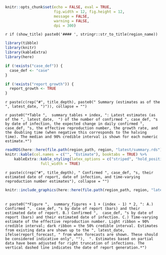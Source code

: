 
```r
knitr::opts_chunk$set(echo = FALSE, eval = TRUE,
                      fig.width = 12, fig.height = 12,
                      message = FALSE,
                      warning = FALSE,
                      dpi = 300)
```


`r if (show_title) paste0('#### ', stringr::str_to_title(region_name))`

```r
library(tibble)
library(knitr)
library(kableExtra)
library(here)

if (!exists("case_def")) {
  case_def <- "case"
}

if (!exists("report_growth")) {
  report_growth <- TRUE
}
```

`r paste(c(rep("#", title_depth), paste0(" Summary (estimates as of the ", latest_date, ")")), collapse = "")`


`r paste0("*Table ",  summary_tables + index, ": Latest estimates (as of the ", latest_date,  ") of the number of confirmed ", case_def, "s by date of infection, the expected change in daily confirmed ", case_def, "s, the effective reproduction number, the growth rate, and the doubling time (when negative this corresponds to the halving time). The median and 90% credible interval is shown for each numeric estimate.*")`
<br>
```r
readRDS(here::here(file.path(region_path, region, "latest/summary.rds"))) %>% 
knitr::kable(col.names = c("", "Estimate"), booktabs = TRUE) %>% 
    kableExtra::kable_styling(latex_options = c("striped", "hold_position"),
                full_width = TRUE)
```


`r paste(c(rep("#", title_depth), " Confirmed ", case_def, "s, their estimated date of report, date of infection, and time-varying reproduction number estimates"), collapse = "")`

```r
knitr::include_graphics(here::here(file.path(region_path, region, "latest/summary_plot.png")))
```

<br>
`r paste0("*Figure ",  summary_figures + 1 + (index - 1) * 2, ": A.) Confirmed ",  case_def, "s by date of report (bars) and their estimated date of report. B.) Confirmed ",  case_def, "s by date of report (bars) and their estimated date of infection. C.) Time-varying estimate of the effective reproduction number. Light ribbon = 90% credible interval; dark ribbon = the 50% credible interval. Estimates from existing data are shown up to the ", latest_date, ifelse(report_forecast, " from when forecasts are shown. These should be considered indicative only", ""),  ". Estimates based on partial data have been adjusted for right truncation of infections. The vertical dashed line indicates the date of report generation.*")`



